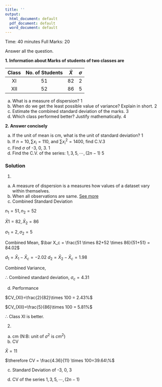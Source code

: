 ---
title: ''
output:
  html_document: default
  pdf_document: default
  word_document: default
---
\begin{center}
\begin{large}
Pabna Cadet College
\end{large}

First Fortnightly Examination - 2021

Subject: Statistics

Class: XI
\end{center}

Time: 40 minutes
\hfill
Full Marks: 20

Answer all the question.

**1. Information about Marks of students of two classes are**

| Class | No. of  Students | $\bar X$          | $\sigma$ |
|:-----:|:----------------:|:-------------:|:------------------:|
|   XI  |        51        |       82      |          2         |
|  XII  |        52        |       86      |          5         |

a. What is a measure of dispersion? \hfill 1
b. When do we get the least possible value of variance? Explain in short. \hfill 2
c. Estimate the combined standard deviation of the marks. \hfill 3
d. Which class performed better? Justify mathematically.  \hfill 4

**2. Answer concisely**

a. If the unit of mean is cm, what is the unit of standard deviation? \hfill 1
b. If $n=10, \sum x_i=110,$ and $\sum x_i^2=1400,$ find C.V.\hfill 3
c. Find $\sigma$ of -3, 0, 3. \hfill 1
d. Find the C.V. of the series: $1, 3, 5, \cdots , (2n-1)$ \hfill 5

### Solution

1. 
a. A measure of dispersion is a measures how values of a dataset vary within themselves. 
b. When all observations are same. [See more](https://lecture.statmania.info/stat/ch4_xi_stat_dispersion.html#/minimum-value-of-sigma)
c. Combined Standard Deviation

$n_1=51, n_2=52$
  
$\bar X1=82, \bar X_2=86$
  
$\sigma_1=2, \sigma_2=5$
  
Combined Mean, $\bar X_c = \frac{51 \times 82+52 \times 86}{51+51} = 84.02$

$d_1=\bar X_1-\bar X_c=-2.02$
$d_2=\bar X_2-\bar X_c=1.98$

Combined Variance, 


\begin{eqnarray} 
\sigma_c^2&=&\frac{n_1(\sigma^2+d_1^2)+n_2(\sigma^2+d_2^2)}{n_1+n_2}      \nonumber \\
&=& \frac{51(4+4.08)+52(25+3.92)}{51+52} \nonumber \\
\therefore \sigma_c^2&=& 18.6     \nonumber \\
 \sigma_c&=& 4.31    \nonumber \\
\end{eqnarray}

$\therefore$ Combined standard deviation, $\sigma_c =  4.31$

d. Performance

$CV_{XI}=\frac{2}{82}\times 100 = 2.43%$

$CV_{XII}=\frac{5}{86}\times 100 = 5.81%$

$\therefore$ Class XI is better. 

2. 
a. cm (N:B: unit of $\sigma^2$ is $cm^2$)
b. CV

\begin{eqnarray} 
\sigma^2 &=&  \frac{1400}{100} - (\frac{110}{10})^2    \nonumber \\
&=& 140-121 \nonumber \\
&=& 19    \nonumber \\
\therefore \sigma &=& 4.36    \nonumber \\
\end{eqnarray}

$\bar X = 11$

$\therefore CV = \frac{4.36}{11} \times 100=39.64\%$

c. Standard Deviation of -3, 0, 3

\begin{eqnarray} 
\sigma^2 &=&  \frac{\sum x_i^2}{n}  - (\frac{\sum x_i}{n})^2  \nonumber \\
&=& \frac{9+9}{3} - 0\\
&=& 6    \nonumber \\
\therefore \sigma &=& 2.45    \nonumber \\
\end{eqnarray}

d. CV of the series $1, 3, 5, \cdots , (2n-1)$ 

\begin{eqnarray} 
\sigma^2 &=&  \frac{\sum x_i^2}{n}  - (\frac{\sum x_i}{n})^2      \nonumber \\
&=& \frac{\frac {1}{3} n(4n^2-1)}{n} - (\frac{n^2}{n})^2 \nonumber \\
&=& \frac{1}{3} (4n^2-1) - n^2   \nonumber \\
&=& \frac{4n^2-1-3n^2}{3}    \nonumber \\
&=& \frac{n^2-1}{3}    \nonumber \\
\therefore \sigma &=& \sqrt{\frac{n^2-1}{3}}  \nonumber \\
\bar X &=& \frac{\sum x}{n} = \frac{n^2}{n} = n  \nonumber \\
\therefore CV &=& \frac{\sigma}{\bar X} \times 100 \frac{\sqrt{\frac{n^2-1}{3}}}{n} \times 100 \nonumber \\
&=& \sqrt{\frac{n^2-1}{3n^2}} \times 100  \nonumber \\
\end{eqnarray}

\begin{center}
---Good Luck---
\end{center}
